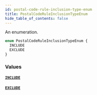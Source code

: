 ```yaml
---
id: postal-code-rule-inclusion-type-enum
title: PostalCodeRuleInclusionTypeEnum
hide_table_of_contents: false
---
```


An enumeration.

```graphql
enum PostalCodeRuleInclusionTypeEnum {
  INCLUDE
  EXCLUDE
}
```

### Values

#### [`INCLUDE`](#)

#### [`EXCLUDE`](#)
